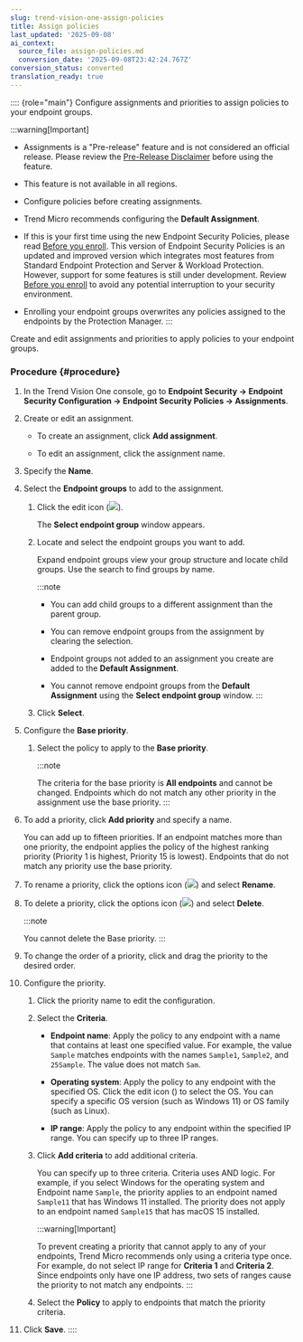 ```yaml
---
slug: trend-vision-one-assign-policies
title: Assign policies
last_updated: '2025-09-08'
ai_context:
  source_file: assign-policies.md
  conversion_date: '2025-09-08T23:42:24.767Z'
conversion_status: converted
translation_ready: true
---
```


:::: {role="main"}
Configure assignments and priorities to assign policies to your endpoint groups.

:::warning[Important]

- Assignments is a "Pre-release" feature and is not considered an official release. Please review the [Pre-Release Disclaimer](pre-release-disclaimer.mdx) before using the feature.

- This feature is not available in all regions.

- Configure policies before creating assignments.

- Trend Micro recommends configuring the **Default Assignment**.

- If this is your first time using the new Endpoint Security Policies, please read [Before you enroll](before-you-enroll-policies.mdx). This version of Endpoint Security Policies is an updated and improved version which integrates most features from Standard Endpoint Protection and Server & Workload Protection. However, support for some features is still under development. Review [Before you enroll](before-you-enroll-policies.mdx) to avoid any potential interruption to your security environment.

- Enrolling your endpoint groups overwrites any policies assigned to the endpoints by the Protection Manager.
:::

Create and edit assignments and priorities to apply policies to your endpoint groups.

### Procedure {#procedure}

1.  In the Trend Vision One console, go to **Endpoint Security → Endpoint Security Configuration → Endpoint Security Policies → Assignments**.

2.  Create or edit an assignment.

    - To create an assignment, click **Add assignment**.

    - To edit an assignment, click the assignment name.

3.  Specify the **Name**.

4.  Select the **Endpoint groups** to add to the assignment.

    1.  Click the edit icon (![](/images/edit_icon=GUID-1F1D1164-5310-4D6D-ACD0-6049C86960AF.webp)).

        The **Select endpoint group** window appears.

    2.  Locate and select the endpoint groups you want to add.

        Expand endpoint groups view your group structure and locate child groups. Use the search to find groups by name.

        :::note

        - You can add child groups to a different assignment than the parent group.

        - You can remove endpoint groups from the assignment by clearing the selection.

        - Endpoint groups not added to an assignment you create are added to the **Default Assignment**.

        - You cannot remove endpoint groups from the **Default Assignment** using the **Select endpoint group** window.
        :::

    3.  Click **Select**.

5.  Configure the **Base priority**.

    1.  Select the policy to apply to the **Base priority**.

        :::note

        The criteria for the base priority is **All endpoints** and cannot be changed. Endpoints which do not match any other priority in the assignment use the base priority.
        :::

6.  To add a priority, click **Add priority** and specify a name.

    You can add up to fifteen priorities. If an endpoint matches more than one priority, the endpoint applies the policy of the highest ranking priority (Priority 1 is highest, Priority 15 is lowest). Endpoints that do not match any priority use the base priority.

7.  To rename a priority, click the options icon (![](/images/options=ddb0b67f-0654-4aa5-8bc7-48ec554c5448.webp)) and select **Rename**.

8.  To delete a priority, click the options icon (![](/images/options=ddb0b67f-0654-4aa5-8bc7-48ec554c5448.webp)) and select **Delete**.

    :::note

    You cannot delete the Base priority.
    :::

9.  To change the order of a priority, click and drag the priority to the desired order.

10. Configure the priority.

    1.  Click the priority name to edit the configuration.

    2.  Select the **Criteria**.

        - **Endpoint name**: Apply the policy to any endpoint with a name that contains at least one specified value. For example, the value `Sample` matches endpoints with the names `Sample1`, `Sample2`, and `25Sample`. The value does not match `Sam`.

        - **Operating system**: Apply the policy to any endpoint with the specified OS. Click the edit icon () to select the OS. You can specify a specific OS version (such as Windows 11) or OS family (such as Linux).

        - **IP range**: Apply the policy to any endpoint within the specified IP range. You can specify up to three IP ranges.

    3.  Click **Add criteria** to add additional criteria.

        You can specify up to three criteria. Criteria uses AND logic. For example, if you select Windows for the operating system and Endpoint name `Sample`, the priority applies to an endpoint named `Sample11` that has Windows 11 installed. The priority does not apply to an endpoint named `Sample15` that has macOS 15 installed.

        :::warning[Important]

        To prevent creating a priority that cannot apply to any of your endpoints, Trend Micro recommends only using a criteria type once. For example, do not select IP range for **Criteria 1** and **Criteria 2**. Since endpoints only have one IP address, two sets of ranges cause the priority to not match any endpoints.
        :::

    4.  Select the **Policy** to apply to endpoints that match the priority criteria.

11. Click **Save**.
::::
